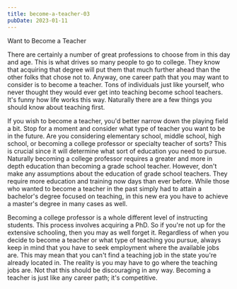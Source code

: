 ```yaml
---
title: become-a-teacher-03
pubDate: 2023-01-11
---
```


Want to Become a Teacher 

There are certainly a number of great professions to choose from in this day and age. This is what drives so many people to go to college. They know that acquiring that degree will put them that much further ahead than the other folks that chose not to. Anyway, one career path that you may want to consider is to become a teacher. Tons of individuals just like yourself, who never thought they would ever get into teaching become school teachers. It's funny how life works this way. Naturally there are a few things you should know about teaching first. 

If you wish to become a teacher, you'd better narrow down the playing field a bit. Stop for a moment and consider what type of teacher you want to be in the future. Are you considering elementary school, middle school, high school, or becoming a college professor or specialty teacher of sorts? This is crucial since it will determine what sort of education you need to pursue. Naturally becoming a college professor requires a greater and more in depth education than becoming a grade school teacher. However, don't make any assumptions about the education of grade school teachers. They require more education and training now days than ever before. While those who wanted to become a teacher in the past simply had to attain a bachelor's degree focused on teaching, in this new era you have to achieve a master's degree in many cases as well. 

Becoming a college professor is a whole different level of instructing students. This process involves acquiring a PhD. So if you're not up for the extensive schooling, then you may as well forget it. Regardless of when you decide to become a teacher or what type of teaching you pursue, always keep in mind that you have to seek employment where the available jobs are. This may mean that you can't find a teaching job in the state you're already located in. The reality is you may have to go where the teaching jobs are. Not that this should be discouraging in any way. Becoming a teacher is just like any career path; it's competitive.